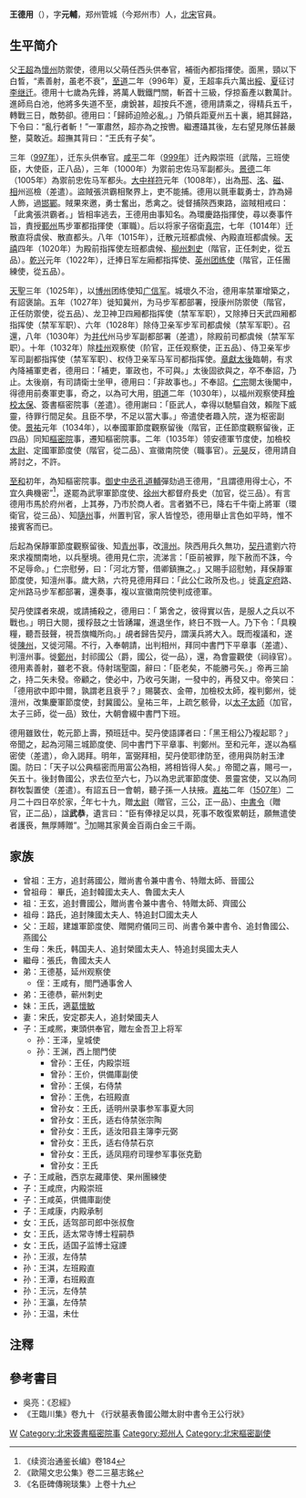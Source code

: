 '''王德用'''（{{bd|980年||1057年|5=}}），字'''元輔'''，郑州管城（今郑州市）人，[[北宋|北宋]]官員。

==生平简介==
父[[王超_(北宋)|王超]]為[[沁陽市|懷州]]防禦使，德用以父萌任西头供奉官，補衙內都指揮使。面黑，頸以下白晳，“素善射，虽老不衰”，[[至道|至道]]二年（996年）夏，王超率兵六萬出[[綏德軍|綏]]、[[夏州|夏]]征讨[[李继迁|李继迁]]。德用十七歲為先鋒，將萬人戰鐵門關，斬首十三級，俘掠畜產以數萬計。進師烏白池，他將多失道不至，虜銳甚，超按兵不進，德用請乘之，得精兵五千，轉戰三日，敵勢卻。德用曰：「歸師迫險必亂。」乃領兵距夏州五十裏，絕其歸路，下令曰：“亂行者斬！”一軍肅然，超亦為之按轡。繼遷躡其後，左右望見隊伍甚嚴整，莫敢近。超撫其背曰：“王氏有子矣”。

三年（[[997年|997年]]），迁东头供奉官。[[咸平|咸平]]二年（[[999年|999年]]）迁內殿崇班（武階，三班使臣，大使臣，正八品），三年（1000年）为禦前忠佐马军副都头。[[景德|景德]]二年（1005年）為禦前忠佐马军都头。[[大中祥符|大中祥符]]元年（1008年），出為[[邢州|邢]]、[[洺州|洺]]、[[磁州|磁]]、[[安陽市|相]]州巡檢（差遣）。盜賊張洪霸相聚界上，吏不能捕。德用以氈車載勇士，詐為婦人飾，過[[邯鄲|邯鄲]]。賊果來邀，勇士奮出，悉禽之。徙督捕陝西東路，盜賊相戒曰：「此禽張洪霸者。」皆相率逃去，王德用由事知名。為環慶路指揮使，尋以奏事忤旨，責授[[鄆州|鄆州]]馬步軍都指揮使（軍職）。后以将家子宿衛[[宋真宗|真宗]]，七年（1014年）迁散直将虞侯、散直都头。八年（1015年），迁散元班都虞候、內殿直班都虞候。[[天禧_(北宋)|天禧]]四年（1020年）为殿前指挥使左班都虞候、[[柳州市|柳州]][[刺史|刺史]]（階官，正任刺史，從五品）。[[乾兴|乾兴]]元年（1022年），迁捧日军左廂都指挥使、[[英州_(南汉)|英州]][[团练使|团练使]]（階官，正任團練使，從五品）。

[[天聖|天聖]]三年（1025年），以[[博州|博州]]团练使知[[广信军|广信军]]。城壞久不治，德用率禁軍增築之，有詔褒諭。五年（1027年）徙知冀州，为马步军都部署，授康州防禦使（階官，正任防禦使，從五品）、龙卫神卫四厢都指挥使（禁军军职），又除捧日天武四厢都指挥使（禁军军职）、六年（1028年）除侍卫亲军步军司都虞候（禁军军职）。召還，八年（1030年）为[[并州|并]][[代縣|代]]州马步军副都部署（差遣），除殿前司都虞候（禁军军职）。十年（1032年）除[[桂州|桂州]]观察使（阶官，正任观察使，正五品）、侍卫亲军步军司副都指挥使（禁军军职）、权侍卫亲军马军司都指挥使。[[章獻皇后|章獻太後]]臨朝，有求內降補軍吏者，德用曰：「補吏，軍政也，不可與。」太後固欲與之，卒不奉詔，乃止。太後崩，有司請衛士坐甲，德用曰：「非故事也。」不奉詔。[[宋仁宗|仁宗]]閱太後閣中，得德用前奏軍吏事，奇之，以為可大用，[[明道_(北宋)|明道]]二年（1030年），以福州观察使拜[[檢校|檢校]][[太保|太保]]、簽書樞密院事（差遣）。德用謝曰：「臣武人，幸得以馳驅自效，賴陛下威靈，待罪行間足矣。且臣不學，不足以當大事。」帝遣使者趣入院，遂为枢密副使。[[景祐|景祐]]元年（1034年），以奉國軍節度觀察留後（階官，正任節度觀察留後，正四品）同知[[樞密院|樞密院]]事，遷知樞密院事。二年（1035年）领安德軍节度使，加檢校[[太尉|太尉]]、定國軍節度使（階官，從二品）、宣徽南院使（職事官）。[[李元昊|元昊]]反，德用請自將討之，不許。

[[至和|至和]]初年，為知樞密院事。[[御史中丞|御史中丞]][[孔道輔|孔道輔]]彈劾過王德用，“且謂德用得士心，不宜久典機密”<ref>《续资治通鉴长编》卷184</ref>，遂罷為武寧軍節度使、[[徐州_(古代)|徐州]]大都督府長史（加官，從三品）。有言德用市馬於府州者，上其券，乃市於商人者。言者猶不已，降右千牛衛上將軍（環衛官，從三品）、知[[隨州市|隨州]]事，州置判官，家人皆惶恐，德用舉止言色如平時，惟不接賓客而已。

后起為保靜軍節度觀察留後、知[[青州_(古代)|青州]]事，改[[澶州|澶州]]。陝西用兵久無功，[[契丹|契丹]]遣劉六符來求複關南地，以兵壓境。德用見仁宗，流涕言：「臣前被罪，陛下赦而不誅，今不足辱命。」仁宗慰勞，曰：「河北方警，借卿鎮撫之。」又賜手詔慰勉，拜保靜軍節度使，知澶州事。歲大熟，六符見德用拜曰：「此公仁政所及也。」徙[[真定府|真定府]]路、定州路马步军都部署，還奏事，複以宣徽南院使判成德軍。

契丹使諜者來覘，或請捕殺之，德用曰：「 第舍之，彼得實以告，是服人之兵以不戰也。」明日大閱，援桴鼓之士皆踴躍，進退坐作，終日不戮一人。乃下令：「具糗糧，聽吾鼓聲，視吾旗幟所向。」覘者歸告契丹，謂漢兵將大入。既而複議和，遂徙[[陳州|陳州]]，又徙河陽。不行，入奉朝請，出判相州，拜同中書門下平章事（差遣）、判澶州事。徙[[鄭州|鄭州]]，封祁國公（爵，國公，從一品），還，為會靈觀使（祠祿官）。德用素善射，雖老不衰。侍射瑞聖園，辭曰：「臣老矣，不能勝弓矢。」帝再三諭之，持二矢未發。帝顧之，使必中，乃收弓矢謝，一發中的，再發又中。帝笑曰：「德用欲中即中爾，孰謂老且衰乎？」賜襲衣、金帶，加檢校太師，複判鄭州，徙澶州，改集慶軍節度使，封冀國公。皇祐三年，上疏乞骸骨，以[[太子太師|太子太師]]（加官，太子三師，從一品）致仕，大朝會綴中書門下班。

德用雖致仕，乾元節上壽，預班廷中。契丹使語譯者曰：「黑王相公乃複起耶？」帝聞之，起為河陽三城節度使、同中書門下平章事、判鄭州。至和元年，遂以為樞密使（差遣），命入謁拜。明年，富弼拜相，契丹使耶律防至，德用與防射玉津園。防曰：「天子以公典樞密而用富公為相，將相皆得人矣。」帝聞之喜，賜弓一，矢五十。後封魯國公，求去位至六七，乃以為忠武軍節度使、景靈宮使，又以為同群牧製置使（差遣）。有詔五日一會朝，聽子孫一人扶掖。[[嘉祐|嘉祐]]二年（[[1507年|1507年]]）二月二十四日卒於家，<ref>《歐陽文忠公集》卷二三墓志銘</ref>年七十九，贈[[太尉|太尉]]（贈官，三公，正一品）、[[中書令|中書令]]（贈官，正二品），諡'''武恭'''，遺言曰：“臣有俸禄足以具，死事不敢復累朝廷，願無遣使者護䘮，無厚賻贈”。<ref>《名臣碑傳琬琰集》上卷十九</ref>加賜其家黄金百兩白金三千兩。

== 家族 ==
*曾祖：王方，追封蔣國公，贈尚書令兼中書令、特贈太師、晉國公
*曾祖母： 畢氏，追封韓國太夫人、魯國太夫人
*祖：王玄，追封曹國公，贈尚書令兼中書令、特贈太師、齊國公
*祖母：路氏，追封陳國太夫人、特追封□國太夫人
*父：王超，建雄軍節度使、贈開府儀同三司、尚書令兼中書令、追封魯國公、燕國公
*生母：朱氏，韩国夫人、追封榮國太夫人、特追封吳國太夫人
*繼母：張氏，魯國太夫人
*弟：王德基，延州观察使
**侄：王咸有，閤門通事舍人
*弟：王德恭，蕲州刺史
*妹：王氏，適[[葛懷敏|葛懷敏]]
*妻：宋氏，安定郡夫人，追封榮國夫人
*子：王咸熈，東頭供奉官，贈左金吾卫上将军
**孙：王泽，皇城使
**孙：王渊，西上閤門使
***曾孙：王任，内殿崇班
***曾孙：王价，供備庫副使
***曾孙：王俁，右侍禁
***曾孙：王侁，右班殿直
***曾孙女：王氏，适明州录事参军事夏大同
***曾孙女：王氏，适右侍禁张宗陶
***曾孙女：王氏，适汝阳县主簿李元弼
***曾孙女：王氏，适右侍禁石京
***曾孙女：王氏，适凤翔府司理参军事张克勤
***曾孙女：王氏
*子：王咸融，西京左藏庫使、果州團練使
*子：王咸庶，内殿崇班
*子：王咸英，供備庫副使
*子：王咸康，内殿承制
*女：王氏，适驾部司郎中张叔詹
*女：王氏，适太常寺博士程嗣恭
*女：王氏，适国子监博士寇諲
*孙：王淑，左侍禁
*孙：王淇，左班殿直
*孙：王潭，右班殿直
*孙：王沅，左侍禁
*孙：王瀛，左侍禁
*孙：王温，未仕

==注釋==
<references/>
==參考書目==
* 吳亮：《忍經》
*《王臨川集》卷九十 《行狀墓表魯國公贈太尉中書令王公行狀》
[[Category:宋朝軍事人物|W]]
[[Category:北宋簽書樞密院事|Category:北宋簽書樞密院事]]
[[Category:郑州人|Category:郑州人]]
[[Category:北宋樞密副使|Category:北宋樞密副使]]